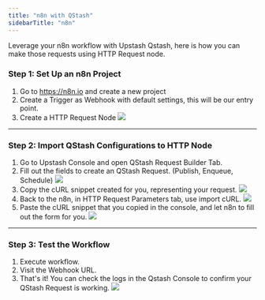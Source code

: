 ```yaml
---
title: "n8n with QStash"
sidebarTitle: "n8n"
---
```


Leverage your n8n workflow with Upstash Qstash, here is how you can make those requests using HTTP Request node.

### Step 1: Set Up an n8n Project

1. Go to https://n8n.io and create a new project
2. Create a Trigger as Webhook with default settings, this will be our entry point.
3. Create a HTTP Request Node
   <img src="/img/n8n/qstash-http.png" />

---

### Step 2: Import QStash Configurations to HTTP Node

1. Go to Upstash Console and open QStash Request Builder Tab.
2. Fill out the fields to create an QStash Request. (Publish, Enqueue, Schedule)
   <img src="/img/n8n/qstash-request-builder.png" />
3. Copy the cURL snippet created for you, representing your request.
   <img src="/img/n8n/qstash-curl.png" />
4. Back to the n8n, in HTTP Request Parameters tab, use import cURL.
   <img src="/img/n8n/qstash-import-button.png" />
5. Paste the cURL snippet that you copied in the console, and let n8n to fill out the form for you.
   <img src="/img/n8n/qstash-import.png" />

---

### Step 3: Test the Workflow

1. Execute workflow.
2. Visit the Webhook URL.
3. That's it! You can check the logs in the Qstash Console to confirm your QStash Request is working.
   <img src="/img/n8n/qstash-logs.png" />
